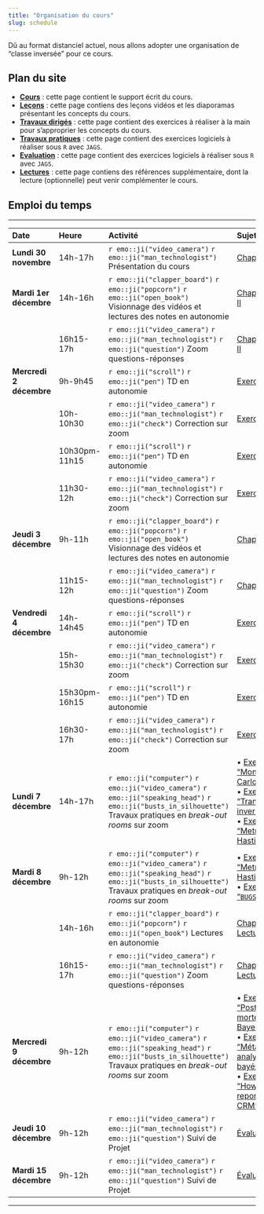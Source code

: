 ```yaml
---
title: "Organisation du cours"
slug: schedule
---
```


Dû au format distanciel actuel, nous allons adopter une organisation de "classe inversée" pour ce cours. 

## Plan du site

- [**Cours**](/cours/) <i class="fas fa-book-reader"></i> : cette page contient le support écrit du cours.
- [**Leçons**](/lectures/) <i class="fas fa-chalkboard-teacher"></i> : cette page contiens des leçons vidéos et les diaporamas présentant les concepts du cours.
- [**Travaux dirigés**](/TD/) <i class="fas fa-pencil-alt"></i> : cette page contient des exercices à réaliser à la main pour s'approprier les concepts du cours.
- [**Travaux pratiques**](/practicals/) <i class="fas fa-laptop-code"></i> : cette page contient des exercices logiciels à réaliser sous `R` avec `JAGS`.
 - [**Evaluation**](/projet/) <i class="fas fa-user-graduate"></i> : cette page contient des exercices logiciels à réaliser sous `R` avec `JAGS`.
 - [**Lectures**](/readings/) <i class="fas fa-newspaper"></i> : cette page contiens des références supplémentaire, dont la lecture (optionnelle) peut venir complémenter le cours.


## Emploi du temps

***

| **Date**       | **Heure**        | **Activité**                                                                                                      | **Sujet**                               |
|:---------------|:----------------|:------------------------------------------------------------------------------------------------------------------|:----------------------------------------|
| **Lundi 30 novembre**    | 14h-17h        | `r emo::ji("video_camera")` `r emo::ji("man_technologist")` Présentation du cours  | [Chapitre I](/cours/02-intro/) |
| **Mardi 1er décembre**   | 14h-16h        | `r emo::ji("clapper_board")` `r emo::ji("popcorn")` `r emo::ji("open_book")` Visionnage des vidéos et lectures des notes en autonomie | [Chapitres I & II](/cours/02-intro/)  |                                         |
|                | 16h15-17h | `r emo::ji("video_camera")` `r emo::ji("man_technologist")` `r emo::ji("question")` Zoom questions-réponses | [Chapitres I & II](/cours/04-modfreq/) |
| **Mercredi 2 décembre**  | 9h-9h45  | `r emo::ji("scroll")` `r emo::ji("pen")` TD en autonomie  | [Exercice 1](/td/01-exercice1/) |
|                | 10h-10h30   | `r emo::ji("video_camera")` `r emo::ji("man_technologist")` `r emo::ji("check")` Correction sur zoom |  [Exercice 1](/td/01-exercice1/) |
|                | 10h30pm- 11h15  | `r emo::ji("scroll")` `r emo::ji("pen")` TD en autonomie  | [Exercice 2](/td/02-exercice2/) |
|                | 11h30-12h      | `r emo::ji("video_camera")` `r emo::ji("man_technologist")` `r emo::ji("check")` Correction sur zoom |  [Exercice 2](/td/02-exercice2/) |
| **Jeudi 3 décembre**    | 9h-11h  | `r emo::ji("clapper_board")` `r emo::ji("popcorn")` `r emo::ji("open_book")` Visionnage des vidéos et lectures des notes en autonomie  | [Chapitre III](/cours/10-diffposterior/) |
|                | 11h15-12h | `r emo::ji("video_camera")` `r emo::ji("man_technologist")` `r emo::ji("question")` Zoom questions-réponses | [Chapitre III](/cours/10-diffposterior/) |
| **Vendredi 4 décembre** | 14h-14h45  | `r emo::ji("scroll")` `r emo::ji("pen")` TD en autonomie  | [Exercice 3](/td/03-exercice3/) |
|                | 15h-15h30   | `r emo::ji("video_camera")` `r emo::ji("man_technologist")` `r emo::ji("check")` Correction sur zoom |  [Exercice 3](/td/03-exercice3/) |
|                | 15h30pm- 16h15  | `r emo::ji("scroll")` `r emo::ji("pen")` TD en autonomie  | [Exercice 4](/td/04-exercice4/) |
|                | 16h30-17h      | `r emo::ji("video_camera")` `r emo::ji("man_technologist")` `r emo::ji("check")` Correction sur zoom |  [Exercice 4](/td/04-exercice4/)  |
| **Lundi 7 décembre** | 14h-17h    | `r emo::ji("computer")` `r emo::ji("video_camera")` `r emo::ji("speaking_head")` `r emo::ji("busts_in_silhouette")` Travaux pratiques en *break-out rooms* sur zoom            | • [Exercice 1: "Monte-Carlo"](/practicals/01-piMCestimateQuestions/)  <br> • [Exercice 2: "Transformée inverse"](/practicals/02-inverseTransfoQuestions/) <br> • [Exercice 3: "Metropolis-Hastings"](/practicals/03-mhquestions/) |
| **Mardi 8 décembre** | 9h-12h    | `r emo::ji("computer")` `r emo::ji("video_camera")` `r emo::ji("speaking_head")` `r emo::ji("busts_in_silhouette")` Travaux pratiques en *break-out rooms* sur zoom            | • [Exercice 3: "Metropolis-Hastings"](/practicals/03-mhquestions/) <br> • [Exercice 4: "`BUGS` & `JAGS`"](/practicals/04-JAGSstart/) |
|                | 14h-16h  | `r emo::ji("clapper_board")` `r emo::ji("popcorn")` `r emo::ji("open_book")` Lectures en autonomie  | [Chapitre IV](/cours/10-diffposterior/15-ecmo/) & [Lectures](/readings/) |
|                | 16h15-17h | `r emo::ji("video_camera")` `r emo::ji("man_technologist")` `r emo::ji("question")` Zoom questions-réponses | [Chapitre IV](/cours/10-diffposterior/15-ecmo/) & [Lectures](/readings/) |
| **Mercredi 9 décembre** | 9h-12h    | `r emo::ji("computer")` `r emo::ji("video_camera")` `r emo::ji("speaking_head")` `r emo::ji("busts_in_silhouette")` Travaux pratiques en *break-out rooms* sur zoom |  • [Exercice 5: "Post-mortem Bayes"](/practicals/05-postmortem/) <br> • [Exercice 6: "Méta-analyse bayésienne"](/practicals/06-bayesmetaCrins/) <br> • [Exercice 7: "How not to report a CRM"](/practicals/07-CRM/) <br>|
| **Jeudi 10 décembre** | 9h-12h | `r emo::ji("video_camera")` `r emo::ji("man_technologist")` `r emo::ji("question")` Suivi de Projet | [Évaluation](/projet/) |
| **Mardi 15 décembre** | 9h-12h | `r emo::ji("video_camera")` `r emo::ji("man_technologist")` `r emo::ji("question")` Suivi de Projet | [Évaluation](/projet/) |
***
